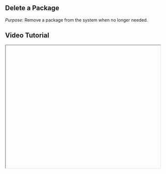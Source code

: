 


<div className="mdx-content">

## Delete a Package

 

*Purpose*: Remove a package from the system when no longer needed.

## Video Tutorial



<iframe
  width="100%"
  height="400"
  title="Delete Package Tutorial"
  allowFullScreen
  className="rounded-lg"
/>

---

## Steps:



❶ **Use the three-dot menu or open the package details panel**  
To access package actions.

❷ **Choose Delete**  
Click on the **Delete** option to initiate deletion.

❸ **A confirmation dialog appears**  
You must confirm the action.

❹ **Click Confirm**  
A message confirms the deletion.

---

**Tip for First-Time Users**:  
Be cautious—deletion is permanent and cannot be undone.

<div className="space-y-4 mt-6">

<div className="my-10 border-t border-gray-200" />

## More questions about this


</div>
<div className="space-y-4 mt-6">
  <details className="bg-white rounded-md p-4 border border-gray-300">
  <summary
    className="font-medium text-base text-gray-900"
    style={{
      backgroundColor: 'transparent',
      outline: 'none',
      cursor: 'pointer',
      userSelect: 'none',
      listStyle: 'none',
    }}
  >Can I restore a deleted package?</summary>
   <p className="mt-2 text-sm text-gray-700">
      No, once deleted, the package cannot be recovered.
    </p>
  </details>

  <details className="bg-white rounded-md p-4 border border-gray-300">
  <summary
    className="font-medium text-base text-gray-900"
    style={{
      backgroundColor: 'transparent',
      outline: 'none',
      cursor: 'pointer',
      userSelect: 'none',
      listStyle: 'none',
    }}
  >Will this affect existing bookings?</summary>
    <p className="mt-2 text-sm text-gray-700">
      No, existing bookings will remain but the package will no longer be available for new use.
    </p>
  </details>
</div>
</div>

---

<div className="space-y-4 mt-6">

<div className="my-10 border-t border-gray-200" />

<div className="mdx-content mt-10">

Was this article helpful?

<div style={{ display: 'flex', gap: '1rem' }}>
  <button style={{ padding: '0.5rem', borderRadius: '9999px', backgroundColor: '#f0f0f0' }}>
    👍
  </button>
  <button style={{ padding: '0.5rem', borderRadius: '9999px', backgroundColor: '#f0f0f0' }}>
    👎
  </button>
</div>
</div>

---
</div>
